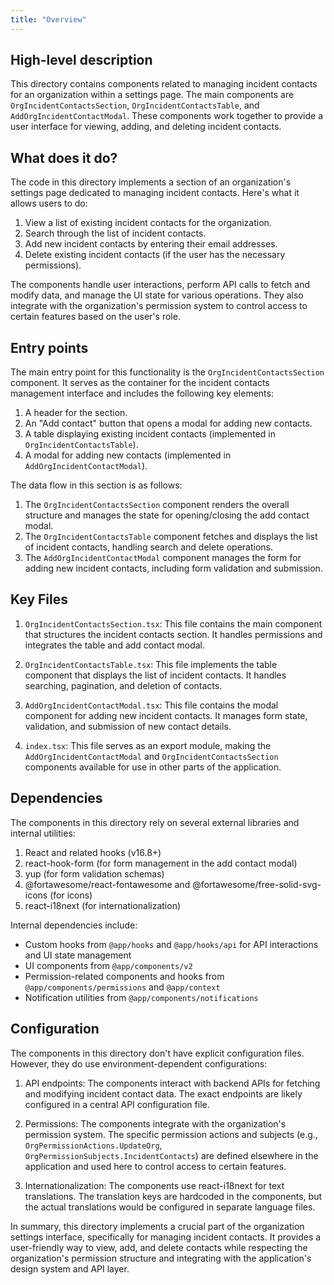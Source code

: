 ```yaml
---
title: "Overview"
---
```


## High-level description

This directory contains components related to managing incident contacts for an organization within a settings page. The main components are `OrgIncidentContactsSection`, `OrgIncidentContactsTable`, and `AddOrgIncidentContactModal`. These components work together to provide a user interface for viewing, adding, and deleting incident contacts.

## What does it do?

The code in this directory implements a section of an organization's settings page dedicated to managing incident contacts. Here's what it allows users to do:

1. View a list of existing incident contacts for the organization.
2. Search through the list of incident contacts.
3. Add new incident contacts by entering their email addresses.
4. Delete existing incident contacts (if the user has the necessary permissions).

The components handle user interactions, perform API calls to fetch and modify data, and manage the UI state for various operations. They also integrate with the organization's permission system to control access to certain features based on the user's role.

## Entry points

The main entry point for this functionality is the `OrgIncidentContactsSection` component. It serves as the container for the incident contacts management interface and includes the following key elements:

1. A header for the section.
2. An "Add contact" button that opens a modal for adding new contacts.
3. A table displaying existing incident contacts (implemented in `OrgIncidentContactsTable`).
4. A modal for adding new contacts (implemented in `AddOrgIncidentContactModal`).

The data flow in this section is as follows:
1. The `OrgIncidentContactsSection` component renders the overall structure and manages the state for opening/closing the add contact modal.
2. The `OrgIncidentContactsTable` component fetches and displays the list of incident contacts, handling search and delete operations.
3. The `AddOrgIncidentContactModal` component manages the form for adding new incident contacts, including form validation and submission.

## Key Files

1. `OrgIncidentContactsSection.tsx`: This file contains the main component that structures the incident contacts section. It handles permissions and integrates the table and add contact modal.

2. `OrgIncidentContactsTable.tsx`: This file implements the table component that displays the list of incident contacts. It handles searching, pagination, and deletion of contacts.

3. `AddOrgIncidentContactModal.tsx`: This file contains the modal component for adding new incident contacts. It manages form state, validation, and submission of new contact details.

4. `index.tsx`: This file serves as an export module, making the `AddOrgIncidentContactModal` and `OrgIncidentContactsSection` components available for use in other parts of the application.

## Dependencies

The components in this directory rely on several external libraries and internal utilities:

1. React and related hooks (v16.8+)
2. react-hook-form (for form management in the add contact modal)
3. yup (for form validation schemas)
4. @fortawesome/react-fontawesome and @fortawesome/free-solid-svg-icons (for icons)
5. react-i18next (for internationalization)

Internal dependencies include:
- Custom hooks from `@app/hooks` and `@app/hooks/api` for API interactions and UI state management
- UI components from `@app/components/v2`
- Permission-related components and hooks from `@app/components/permissions` and `@app/context`
- Notification utilities from `@app/components/notifications`

## Configuration

The components in this directory don't have explicit configuration files. However, they do use environment-dependent configurations:

1. API endpoints: The components interact with backend APIs for fetching and modifying incident contact data. The exact endpoints are likely configured in a central API configuration file.

2. Permissions: The components integrate with the organization's permission system. The specific permission actions and subjects (e.g., `OrgPermissionActions.UpdateOrg`, `OrgPermissionSubjects.IncidentContacts`) are defined elsewhere in the application and used here to control access to certain features.

3. Internationalization: The components use react-i18next for text translations. The translation keys are hardcoded in the components, but the actual translations would be configured in separate language files.

In summary, this directory implements a crucial part of the organization settings interface, specifically for managing incident contacts. It provides a user-friendly way to view, add, and delete contacts while respecting the organization's permission structure and integrating with the application's design system and API layer.